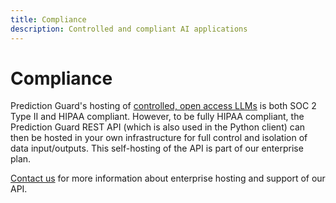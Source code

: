 ```yaml
---
title: Compliance
description: Controlled and compliant AI applications
---
```


# Compliance

Prediction Guard's hosting of [controlled, open access LLMs](models) is both SOC 2 Type II and HIPAA compliant. However, to be fully HIPAA compliant, the Prediction Guard REST API (which is also used in the Python client) can then be hosted in your own infrastructure for full control and isolation of data input/outputs. This self-hosting of the API is part of our enterprise plan. 

[Contact us](support) for more information about enterprise hosting and support of our API. 